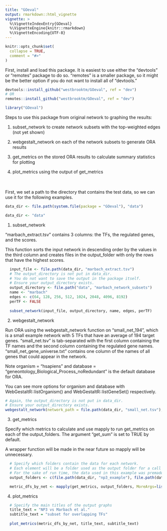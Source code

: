 ```yaml
---
title: "GOeval"
output: rmarkdown::html_vignette
vignette: >
  %\VignetteIndexEntry{GOeval}
  %\VignetteEngine{knitr::rmarkdown}
  %\VignetteEncoding{UTF-8}
---
```


```r
knitr::opts_chunk$set(
  collapse = TRUE,
  comment = "#>"
)
```

First, install and load this package. It is easiest to use either the "devtools" or "remotes" package to do so. "remotes" is a smaller package, so it might be the better option if you do not want to install all of "devtools."

```r
devtools::install_github("westbrooktm/GOeval", ref = "dev")
# OR
remotes::install_github("westbrooktm/GOeval", ref = "dev")
```

```r
library("GOeval")
```

Steps to use this package from original network to graphing the results:

1. subset_network to create network subsets with the top-weighted edges (not yet shown)

2. webgestalt_network on each of the network subsets to generate ORA results

3. get_metrics on the stored ORA results to calculate summary statistics for plotting

4. plot_metrics using the output of get_metrics
\
\
\

First, we set a path to the directory that contains the test data, so we can use it for the following examples.

```r
data_dir <- file.path(system.file(package = "GOeval"), "data")
```

```r
data_dir <- "data"
```

1. subset_network

"marbach_extract.tsv" contains 3 columns: the TFs, the regulated genes, and the scores.

This function sorts the input network in descending order by the values in the third column and creates files in the output_folder with only the rows that have the highest scores.

```r
  input_file <- file.path(data_dir, "marbach_extract.tsv")
  # The output_directory is not put in data_dir.
  # You do not want to save the output in the package itself.
  # Ensure your output_directory exists.
  output_directory <- file.path("data", "marbach_network_subsets")
  name <- "marbach"
  edges <- c(64, 128, 256, 512, 1024, 2048, 4096, 8192)
  perTF <- FALSE
  
  subset_network(input_file, output_directory, name, edges, perTF)
```

2. webgestalt_network

Run ORA using the webgestalt_network function on "small_net_194", which is a small example network with 5 TFs that have an average of 194 target genes. 
"small_net.tsv" is tab-separated with the first column containing the TF names and the second column containing the regulated gene names. 
"small_net_gene_universe.txt" contains one column of the names of all genes that could appear in the network.

Note organism = "hsapiens" and database = "geneontology_Biological_Process_noRedundant" is the default database for ORA.

You can see more options for organism and database with WebGestaltR::listOrganism() and WebGestaltR::listGeneSet() respectively.
```r
# Again, the output_directory is not put in data_dir.
# Ensure your output_directory exists.
webgestalt_network(network_path = file.path(data_dir, "small_net.tsv"), reference_set = file.path(data_dir, "small_net_gene_universe.txt"), output_directory = file.path("data", "small_net_output"), network_name = "small_net_194", permutations = 2)
```

3. get_metrics

Specify which metrics to calculate and use mapply to run get_metrics on each of the output_folders. The argument "get_sum" is set to TRUE by default.

A wrapper function will be made in the near future so mapply will be unnecessary.
```r
  # Specify which folders contain the data for each network.
  # Each element will be a folder used as the output folder for a call to webgestalt_network.
  # For the sake of run time, the data used in this example was premade.
  output_folders <- c(file.path(data_dir, "np3_example"), file.path(data_dir, "marbach_example"))

  metric_dfs_by_net <- mapply(get_metrics, output_folders, MoreArgs=list(get_percent = TRUE, get_mean = TRUE, get_median = TRUE, get_annotation_overlap = TRUE, parallel = FALSE), SIMPLIFY = FALSE)
```

4. plot_metrics

```r
  # Specify the main titles of the output graphs
  title_text = "NP3 vs Marbach et al."
  subtitle_text = "subset for overlapping TFs"
  
  plot_metrics(metric_dfs_by_net, title_text, subtitle_text)
```
